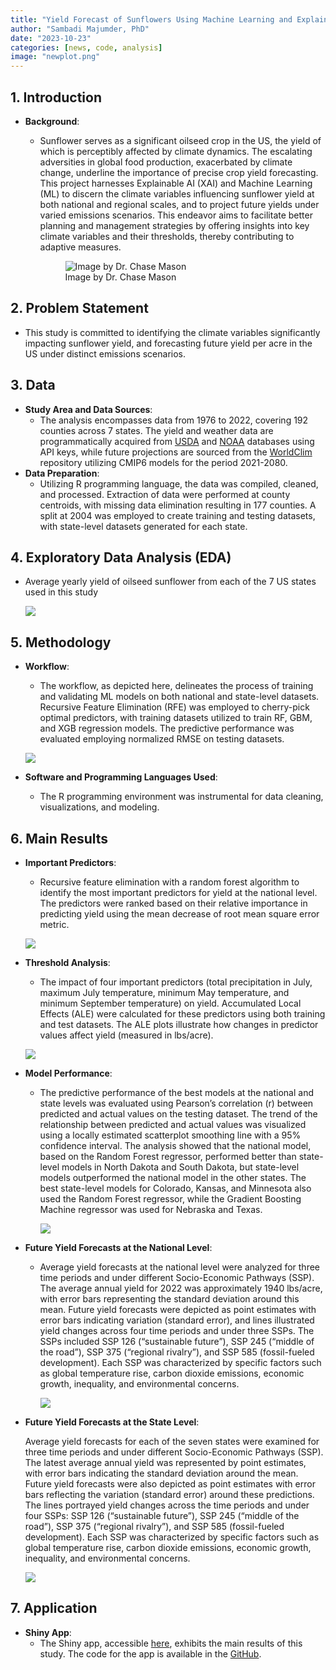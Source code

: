 ```yaml
---
title: "Yield Forecast of Sunflowers Using Machine Learning and Explainable AI"
author: "Sambadi Majumder, PhD"
date: "2023-10-23"
categories: [news, code, analysis]
image: "newplot.png"
---
```


## 1. **Introduction**

-   **Background**:
    -   Sunflower serves as a significant oilseed crop in the US, the yield of which is perceptibly affected by climate dynamics. The escalating adversities in global food production, exacerbated by climate change, underline the importance of precise crop yield forecasting. This project harnesses Explainable AI (XAI) and Machine Learning (ML) to discern the climate variables influencing sunflower yield at both national and regional scales, and to project future yields under varied emissions scenarios. This endeavor aims to facilitate better planning and management strategies by offering insights into key climate variables and their thresholds, thereby contributing to adaptive measures.

        ![Image by Dr. Chase Mason](IMG_2822.jpg)

## 2. **Problem Statement**

-   This study is committed to identifying the climate variables significantly impacting sunflower yield, and forecasting future yield per acre in the US under distinct emissions scenarios.

## 3. **Data**

-   **Study Area and Data Sources**:
    -   The analysis encompasses data from 1976 to 2022, covering 192 counties across 7 states. The yield and weather data are programmatically acquired from [USDA](https://www.nass.usda.gov/Quick_Stats/) and [NOAA](https://www.ncei.noaa.gov/access/metadata/landing-page/bin/iso?id=gov.noaa.ncdc:C00332) databases using API keys, while future projections are sourced from the [WorldClim](https://www.worldclim.org/data/cmip6/cmip6climate.html) repository utilizing CMIP6 models for the period 2021-2080.
-   **Data Preparation**:
    -   Utilizing R programming language, the data was compiled, cleaned, and processed. Extraction of data were performed at county centroids, with missing data elimination resulting in 177 counties. A split at 2004 was employed to create training and testing datasets, with state-level datasets generated for each state.

## 4. **Exploratory Data Analysis (EDA)**

-   Average yearly yield of oilseed sunflower from each of the 7 US states used in this study

    ![](Sunflower_Yield.jpg)

## 5. **Methodology**

-   **Workflow**:

    -   The workflow, as depicted here, delineates the process of training and validating ML models on both national and state-level datasets. Recursive Feature Elimination (RFE) was employed to cherry-pick optimal predictors, with training datasets utilized to train RF, GBM, and XGB regression models. The predictive performance was evaluated employing normalized RMSE on testing datasets.

    ![](YieldForecast.png)

-   **Software and Programming Languages Used**:

    -   The R programming environment was instrumental for data cleaning, visualizations, and modeling.

## 6. Main **Results**

-   **Important Predictors**:

    -   Recursive feature elimination with a random forest algorithm to identify the most important predictors for yield at the national level. The predictors were ranked based on their relative importance in predicting yield using the mean decrease of root mean square error metric.

    ![](YieldForecast_Figure 2.png)

-   **Threshold Analysis**:

    -   The impact of four important predictors (total precipitation in July, maximum July temperature, minimum May temperature, and minimum September temperature) on yield. Accumulated Local Effects (ALE) were calculated for these predictors using both training and test datasets. The ALE plots illustrate how changes in predictor values affect yield (measured in lbs/acre).

    ![](YieldForecast_Figure3.png)

-   **Model Performance**:

    -   The predictive performance of the best models at the national and state levels was evaluated using Pearson's correlation (r) between predicted and actual values on the testing dataset. The trend of the relationship between predicted and actual values was visualized using a locally estimated scatterplot smoothing line with a 95% confidence interval. The analysis showed that the national model, based on the Random Forest regressor, performed better than state-level models in North Dakota and South Dakota, but state-level models outperformed the national model in the other states. The best state-level models for Colorado, Kansas, and Minnesota also used the Random Forest regressor, while the Gradient Boosting Machine regressor was used for Nebraska and Texas.

        ![](YieldForecast_Figure4.png)

-   **Future Yield Forecasts at the National Level**:

    -   Average yield forecasts at the national level were analyzed for three time periods and under different Socio-Economic Pathways (SSP). The average annual yield for 2022 was approximately 1940 lbs/acre, with error bars representing the standard deviation around this mean. Future yield forecasts were depicted as point estimates with error bars indicating variation (standard error), and lines illustrated yield changes across four time periods and under three SSPs. The SSPs included SSP 126 ("sustainable future"), SSP 245 ("middle of the road"), SSP 375 ("regional rivalry"), and SSP 585 (fossil-fueled development). Each SSP was characterized by specific factors such as global temperature rise, carbon dioxide emissions, economic growth, inequality, and environmental concerns.

        ![](YieldForecast_Figure5.jpg)

```{=html}
<!-- -->
```
-   **Future Yield Forecasts at the State Level**:

    Average yield forecasts for each of the seven states were examined for three time periods and under different Socio-Economic Pathways (SSP). The latest average annual yield was represented by point estimates, with error bars indicating the standard deviation around the mean. Future yield forecasts were also depicted as point estimates with error bars reflecting the variation (standard error) around these predictions. The lines portrayed yield changes across the time periods and under four SSPs: SSP 126 ("sustainable future"), SSP 245 ("middle of the road"), SSP 375 ("regional rivalry"), and SSP 585 (fossil-fueled development). Each SSP was characterized by specific factors such as global temperature rise, carbon dioxide emissions, economic growth, inequality, and environmental concerns.

    ![](YieldForecast_Figure6.jpg)

## 7. **Application**

-   **Shiny App**:
    -   The Shiny app, accessible [here](https://sammajumder.shinyapps.io/SunScope/), exhibits the main results of this study. The code for the app is available in the [GitHub](https://github.com/SamMajumder/Yield_forecast_Sunflowers).

## 
